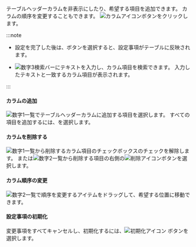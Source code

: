 テーブルヘッダーカラムを非表示にしたり、希望する項目を追加できます。 カラムの順序を変更することもできます。 ![カラムアイコン](/img/ico-column.svg)ボタンをクリックします。

<ImgLang img="db-v2-column-setting.png" desc="カラム設定" />

:::note

- 設定を完了した後は、<Cmdname sid="BTN06053" className="uitext" />ボタンを選択すると、設定事項がテーブルに反映されます。

- ![数字3](/img/number-03.png)検索バーにテキストを入力し、カラム項目を検索できます。 入力したテキストと一致するカラム項目が表示されます。

:::

#### カラムの追加

![数字1](/img/number-01.png)一覧でテーブルヘッダーカラムに追加する項目を選択します。 すべての項目を追加するには、<Cmdname sid="BTN06048" className="uitext" />を選択します。

#### カラムを削除する

![数字1](/img/number-01.png)一覧から削除するカラム項目のチェックボックスのチェックを解除します。 または![数字2](/img/number-02.png)一覧から削除する項目の右側の![削除アイコン](/img/ico-remove-white.svg)ボタンを選択します。

#### カラム順序の変更

![数字2](/img/number-02.png)一覧で順序を変更するアイテムをドラッグして、希望する位置に移動できます。 

#### 設定事項の初期化

変更事項をすべてキャンセルし、初期化するには、![初期化アイコン](/img/ico-reset.svg) <Cmdname sid="initialized" className="uitext" />ボタンを選択します。
